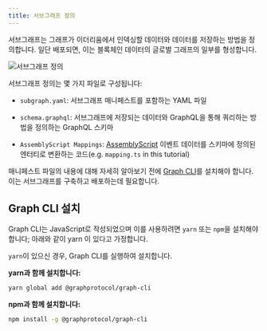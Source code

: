 ```yaml
---
title: 서브그래프 정의
---
```


서브그래프는 그래프가 이더리움에서 인덱싱할 데이터와 데이터를 저장하는 방법을 정의합니다. 일단 배포되면, 이는 블록체인 데이터의 글로벌 그래프의 일부를 형성합니다.

![서브그래프 정의](/img/defining-a-subgraph.png)

서브그래프 정의는 몇 가지 파일로 구성됩니다:

- `subgraph.yaml`: 서브그래프 매니페스트를 포함하는 YAML 파일

- `schema.graphql`: 서브그래프에 저장되는 데이터와 GraphQL을 통해 쿼리하는 방법을 정의하는 GraphQL 스키마

- `AssemblyScript Mappings`: [AssemblyScript](https://github.com/AssemblyScript/assemblyscript) 이벤트 데이터를 스키마에 정의된 엔터티로 변환하는 코드(e.g. `mapping.ts` in this tutorial)

매니페스트 파일의 내용에 대해 자세히 알아보기 전에 [Graph CLI](https://github.com/graphprotocol/graph-cli)를 설치해야 합니다. 이는 서브그래프를 구축하고 배포하는데 필요합니다.

## Graph CLI 설치

Graph CLI는 JavaScript로 작성되었으며 이를 사용하려면 `yarn` 또는 `npm`을 설치해야 합니다; 아래와 같이 yarn 이 있다고 가정합니다.

`yarn`이 있으신 경우, Graph CLI를 실행하여 설치합니다.

**yarn과 함께 설치합니다:**

```bash
yarn global add @graphprotocol/graph-cli
```

**npm과 함께 설치합니다:**

```bash
npm install -g @graphprotocol/graph-cli
```

